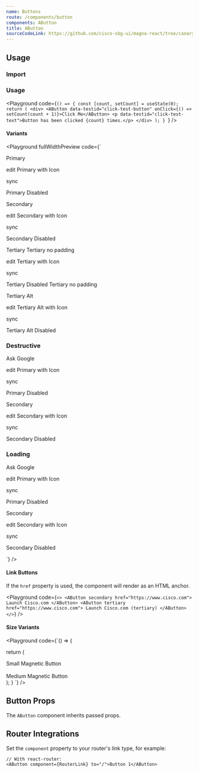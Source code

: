 ```yaml
---
name: Buttons
route: /components/button
components: AButton
title: AButton
sourceCodeLink: https://github.com/cisco-sbg-ui/magna-react/tree/canary/framework/components/AButton
---
```


## Usage

### Import

<ComponentImport components="AButton" />

### Usage

<Playground
  code={`() => {
  const [count, setCount] = useState(0);
  return (
    <div>
      <AButton data-testid="click-test-button" onClick={() => setCount(count + 1)}>Click Me</AButton>
      <p data-testid="click-test-text">Button has been clicked {count} times.</p>
    </div>
  );
}
`}
/>

#### Variants

<Playground
  fullWidthPreview
  code={`<div className="container"><div className="d-flex">
  <div>
    <p>
      <AButton>Primary</AButton>
    </p>
    <p>
      <AButton>
        <AIcon left>edit</AIcon>
        Primary with Icon
      </AButton>
    </p>
    <p>
      <AButton icon>
        <AIcon>sync</AIcon>
      </AButton>
    </p>
    <p>
      <AButton disabled>Primary Disabled</AButton>
    </p>
  </div>
  <div className="ml-4">
    <p>
      <AButton secondary>Secondary</AButton>
    </p>
    <p>
      <AButton secondary>
        <AIcon left>edit</AIcon>
        Secondary with Icon
      </AButton>
    </p>
    <p>
      <AButton secondary icon>
        <AIcon>sync</AIcon>
      </AButton>
    </p>
    <p>
      <AButton secondary disabled>
        Secondary Disabled
      </AButton>
    </p>
  </div>
  <div className="ml-4">
    <p>
      <AButton tertiary>Tertiary</AButton> 
      <AButton tertiary noPadding>Tertiary no padding</AButton>
    </p>
    <p>
      <AButton tertiary>
        <AIcon left>edit</AIcon>
        Tertiary with Icon
      </AButton>
    </p>
    <p>
      <AButton tertiary icon>
        <AIcon>sync</AIcon>
      </AButton>
    </p>
    <p>
      <AButton tertiary disabled>
        Tertiary Disabled
      </AButton>
       <AButton tertiary noPadding>Tertiary no padding</AButton>
    </p>

  </div>
  <div className="ml-4">
    <p>
      <AButton tertiaryAlt>Tertiary Alt</AButton>
    </p>
    <p>
      <AButton tertiaryAlt>
        <AIcon left>edit</AIcon>
        Tertiary Alt with Icon
      </AButton>
    </p>
    <p>
      <AButton tertiaryAlt icon>
        <AIcon>sync</AIcon>
      </AButton>
    </p>
    <p>
      <AButton tertiaryAlt disabled>
        Tertiary Alt Disabled
      </AButton>
    </p>
  </div>
</div>
<div className="d-flex"><h3>Destructive</h3></div>
  <div className="d-flex">
    <div>
      <p>
        <AButton data-testid="destructive-test-btn" destructive>Ask Google</AButton>
      </p>
      <p>
        <AButton destructive>
          <AIcon left>edit</AIcon>
          Primary with Icon
        </AButton>
      </p>
      <p>
        <AButton icon destructive>
          <AIcon>sync</AIcon>
        </AButton>
      </p>
      <p>
        <AButton primary disabled destructive >Primary  Disabled</AButton>
      </p>
    </div>
    <div className="ml-4">
      <p>
        <AButton secondary destructive>Secondary</AButton>
      </p>
      <p>
        <AButton secondary destructive>
          <AIcon left>edit</AIcon>
          Secondary with Icon
        </AButton>
      </p>
      <p>
        <AButton secondary icon destructive>
          <AIcon>sync</AIcon>
        </AButton>
      </p>
      <p>
        <AButton secondary disabled destructive>
          Secondary Disabled
        </AButton>
      </p>
    </div>
  </div>
<div className="d-flex"><h3>Loading</h3></div>
  <div className="d-flex">
    <div>
      <p>
        <AButton data-testid="destructive-test-btn" loading>Ask Google</AButton>
      </p>
      <p>
        <AButton loading>
          <AIcon left>edit</AIcon>
          Primary with Icon
        </AButton>
      </p>
      <p>
        <AButton icon loading>
          <AIcon>sync</AIcon>
        </AButton>
      </p>
      <p>
        <AButton primary disabled loading >Primary  Disabled</AButton>
      </p>
    </div>
    <div className="ml-4">
      <p>
        <AButton secondary loading>Secondary</AButton>
      </p>
      <p>
        <AButton secondary loading>
          <AIcon left>edit</AIcon>
          Secondary with Icon
        </AButton>
      </p>
      <p>
        <AButton secondary icon loading>
          <AIcon>sync</AIcon>
        </AButton>
      </p>
      <p>
        <AButton secondary disabled loading>
          Secondary Disabled
        </AButton>
      </p>
    </div>
  </div>
</div>
`}
/>

#### Link Buttons

If the `href` property is used, the component will render as an HTML anchor.

<Playground
  code={`<>
  <AButton secondary href="https://www.cisco.com">
  Launch Cisco.com
</AButton>
<AButton tertiary href="https://www.cisco.com">
  Launch Cisco.com (tertiary)
</AButton>
</>`}
/>

#### Size Variants

<Playground
  code={`() => {

return (

<div>
  <AButton small>Small Magnetic Button</AButton>
  <br />
  <br />
  <AButton medium>Medium Magnetic Button</AButton>
</div>
); } `} />

## Button Props

The `AButton` component inherits passed props.

<Props of="AButton" />

## Router Integrations

Set the `component` property to your router's link type, for example:

```
// With react-router:
<AButton component={RouterLink} to="/">Button 1</AButton>
```
